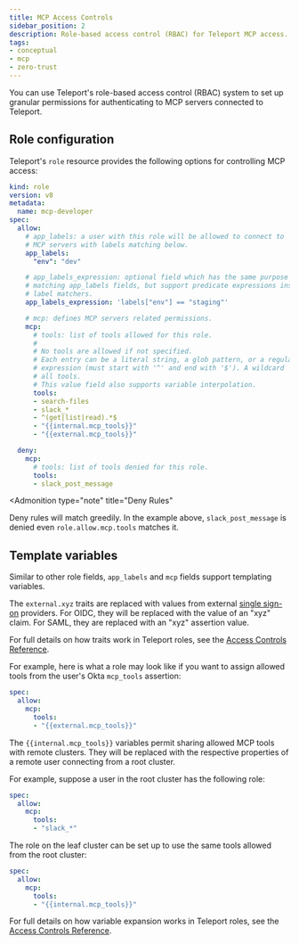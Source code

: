 ```yaml
---
title: MCP Access Controls
sidebar_position: 2
description: Role-based access control (RBAC) for Teleport MCP access.
tags:
- conceptual
- mcp
- zero-trust
---
```


You can use Teleport's role-based access control (RBAC) system to set up
granular permissions for authenticating to MCP servers connected to Teleport.

## Role configuration

Teleport's `role` resource provides the following options for controlling MCP
access:
```yaml
kind: role
version: v8
metadata:
  name: mcp-developer
spec:
  allow:
    # app_labels: a user with this role will be allowed to connect to
    # MCP servers with labels matching below.
    app_labels:
      "env": "dev"

    # app_labels_expression: optional field which has the same purpose of the
    # matching app_labels fields, but support predicate expressions instead of
    # label matchers.
    app_labels_expression: 'labels["env"] == "staging"'

    # mcp: defines MCP servers related permissions.
    mcp:
      # tools: list of tools allowed for this role.
      #
      # No tools are allowed if not specified.
      # Each entry can be a literal string, a glob pattern, or a regular
      # expression (must start with '^' and end with '$'). A wildcard '*' allows
      # all tools.
      # This value field also supports variable interpolation.
      tools:
      - search-files
      - slack_*
      - ^(get|list|read).*$
      - "{{internal.mcp_tools}}"
      - "{{external.mcp_tools}}"

  deny:
    mcp:
      # tools: list of tools denied for this role.
      tools:
      - slack_post_message
```

<Admonition
  type="note"
  title="Deny Rules"
>
  Deny rules will match greedily. In the example above, `slack_post_message` is
  denied even `role.allow.mcp.tools` matches it.
</Admonition>

## Template variables

Similar to other role fields, `app_labels` and `mcp` fields support templating
variables.

The `external.xyz` traits are replaced with values from external [single
sign-on](../../zero-trust-access/sso/sso.mdx) providers. For OIDC,
they will be replaced with the value of an "xyz" claim. For SAML, they are
replaced with an "xyz" assertion value.

For full details on how traits work in Teleport roles, see the [Access Controls
Reference](../../reference/access-controls/roles.mdx).

For example, here is what a role may look like if you want to assign allowed
tools from the user's Okta `mcp_tools` assertion:

```yaml
spec:
  allow:
    mcp:
      tools:
      - "{{external.mcp_tools}}"
```

The `{{internal.mcp_tools}}` variables permit sharing allowed MCP tools with
remote clusters. They will be replaced with the respective properties of a
remote user connecting from a root cluster.

For example, suppose a user in the root cluster has the following role:

```yaml
spec:
  allow:
    mcp:
      tools:
      - "slack_*"
```

The role on the leaf cluster can be set up to use the same tools allowed from
the root cluster:

```yaml
spec:
  allow:
    mcp:
      tools:
      - "{{internal.mcp_tools}}"
```

For full details on how variable expansion works in Teleport roles, see the
[Access Controls
Reference](../../reference/access-controls/roles.mdx).
